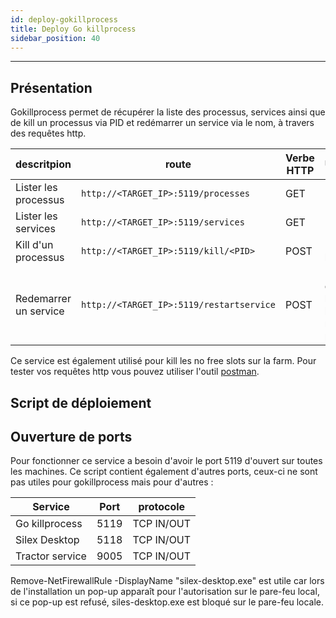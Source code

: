 ```yaml
---
id: deploy-gokillprocess
title: Deploy Go killprocess
sidebar_position: 40
---
```


---


## Présentation

Gokillprocess permet de récupérer la liste des processus, services ainsi que de kill un processus via PID et redémarrer un service via le nom,
à travers des requêtes http.

| descritpion           | route                                    | Verbe HTTP | Utilisation                        |
| --------------------- | ---------------------------------------- | ---------- | ---------------------------------- |
| Lister les processus  | `http://<TARGET_IP>:5119/processes`      | GET        |                                    |
| Lister les services   | `http://<TARGET_IP>:5119/services`       | GET        |                                    |
| Kill d'un processus   | `http://<TARGET_IP>:5119/kill/<PID>`     | POST       | PID dans l'url                     |
| Redemarrer un service | `http://<TARGET_IP>:5119/restartservice` | POST       | Name dans body de la requetes post |

Ce service est également utilisé pour kill les no free slots sur la farm.
Pour tester vos requêtes http vous pouvez utiliser l'outil [postman](https://www.postman.com).

## Script de déploiement

<CodeSnippet
  rawUrl="https://raw.githubusercontent.com/ArtFXDev/silex_fog_snapin/main/gokillprocess/go-killprocess.ps1"
  langage="python"
  fileName="go-killprocess.ps1"
/>

## Ouverture de ports

Pour fonctionner ce service a besoin d'avoir le port 5119 d'ouvert sur toutes les machines.
Ce script contient également d'autres ports, ceux-ci ne sont pas utiles pour gokillprocess mais pour d'autres :

| Service         | Port | protocole  |
| --------------- | ---- | ---------- |
| Go killprocess  | 5119 | TCP IN/OUT |
| Silex Desktop   | 5118 | TCP IN/OUT |
| Tractor service | 9005 | TCP IN/OUT |

Remove-NetFirewallRule -DisplayName "silex-desktop.exe" est utile car lors de l'installation un pop-up apparaît pour l'autorisation sur le pare-feu local,
si ce pop-up est refusé, siles-desktop.exe est bloqué sur le pare-feu locale.

<CodeSnippet
  rawUrl="https://raw.githubusercontent.com/ArtFXDev/silex_fog_snapin/main/gokillprocess/go-killprocessopenport.ps1"
  langage="powershell"
  fileName="go-killprocessopenport.ps1"
/>
